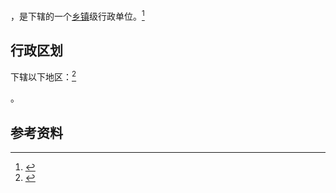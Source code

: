 
{{中国乡级行政区|65/40/02/009/000}}

'''{{PAGENAMEBASE}}'''，是{{PRC admin/fullname|65/40/02/009/000|3}}下辖的一个[[乡镇|乡镇]]级行政单位。<ref>{{PRC admin/ref sgc|{{PRC admin/parent|65/40/02/009/000}}}}</ref>

== 行政区划 ==

{{PAGENAMEBASE}}下辖以下地区：<ref>{{PRC admin/ref sgc|65/40/02/009/000}}</ref>

{{PRC admin/children|65/40/02/009/000}}。

== 参考资料 ==

{{reflist}}

{{行政区划小作品}}
{{PRC admin/navcat|65/40/02/009/000}}
{{国家级边境经济合作区}}